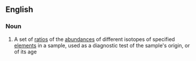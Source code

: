 ==English==

===Noun===
{{wikipedia}}
{{en-noun|head=[[isotopic]] [[signature]]}}

#{{context|physics|chemistry|lang=en}} A set of [[ratio]]s of the [[abundance]]s of different isotopes of specified [[element]]s in a sample, used as a diagnostic test of the sample's origin, or of its age